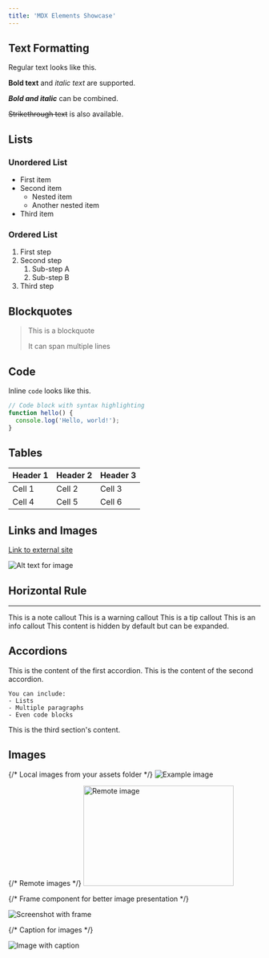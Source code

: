 ```yaml
---
title: 'MDX Elements Showcase'
---
```


## Text Formatting

Regular text looks like this.

**Bold text** and *italic text* are supported.

***Bold and italic*** can be combined.

~~Strikethrough text~~ is also available.

## Lists

### Unordered List
- First item
- Second item
  - Nested item
  - Another nested item
- Third item

### Ordered List
1. First step
2. Second step
   1. Sub-step A
   2. Sub-step B
3. Third step

## Blockquotes

> This is a blockquote
> 
> It can span multiple lines

## Code

Inline `code` looks like this.

```javascript
// Code block with syntax highlighting
function hello() {
  console.log('Hello, world!');
}
```

## Tables

| Header 1 | Header 2 | Header 3 |
|----------|----------|----------|
| Cell 1   | Cell 2   | Cell 3   |
| Cell 4   | Cell 5   | Cell 6   |

## Links and Images

[Link to external site](https://example.com)

![Alt text for image](/images/blog_1.png)

## Horizontal Rule

---

<Note>
  This is a note callout
</Note>

<Warning>
  This is a warning callout
</Warning>

<Tip>
  This is a tip callout
</Tip>

<Info>
  This is an info callout
</Info>

<Accordion title="Click to expand">
  This content is hidden by default but can be expanded.
</Accordion>

## Accordions

<AccordionGroup>
  <Accordion title="First Section">
    This is the content of the first accordion.
  </Accordion>
  
  <Accordion title="Second Section">
    This is the content of the second accordion.
    
    You can include:
    - Lists
    - Multiple paragraphs
    - Even code blocks
  </Accordion>
  
  <Accordion title="Third Section">
    This is the third section's content.
  </Accordion>
</AccordionGroup>

## Images

{/* Local images from your assets folder */}
<img src="/images/blog_1.png" alt="Example image" />

{/* Remote images */}
<img
  src="/images/blog_1.png"
  alt="Remote image"
  width="300"
  height="200"
/>

{/* Frame component for better image presentation */}
<Frame>
  <img src="/images/blog_1.png" alt="Screenshot with frame" />
</Frame>

{/* Caption for images */}
<Frame caption="This is a caption for the image">
  <img src="/images/blog_1.png" alt="Image with caption" />
</Frame>